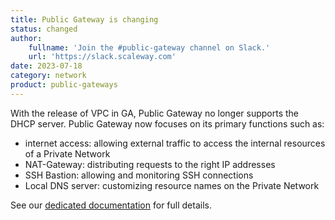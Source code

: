 ```yaml
---
title: Public Gateway is changing
status: changed
author:
    fullname: 'Join the #public-gateway channel on Slack.'
    url: 'https://slack.scaleway.com'
date: 2023-07-18
category: network
product: public-gateways
---
```


With the release of VPC in GA, Public Gateway no longer supports the DHCP server.
Public Gateway now focuses on its primary functions such as:
- internet access: allowing external traffic to access the internal resources of a Private Network
- NAT-Gateway: distributing requests to the right IP addresses
- SSH Bastion: allowing and monitoring SSH connections
- Local DNS server: customizing resource names on the Private Network

See our [dedicated documentation](https://www.scaleway.com/en/docs/network/vpc/reference-content/vpc-migration/) for full details.
